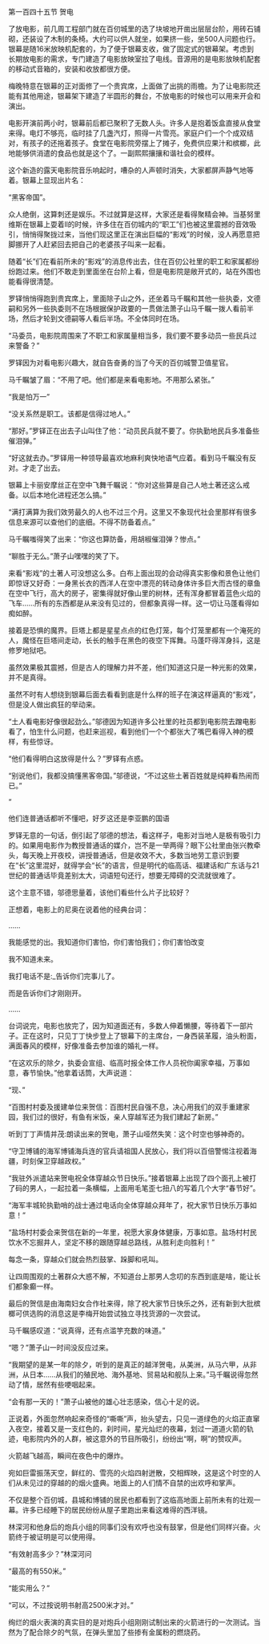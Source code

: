 

第一百四十五节 贺电

了放电影，前几周工程部门就在百仞城里的选了块坡地开凿出层层台阶，用砖石铺砌，还装设了木制的条椅。大约可以供人就坐，如果挤一些，坐500人问题也行。银幕是随16米放映机配套的，为了便于银幕支收，做了固定式的银幕架。考虑到长期放电影的需求，专门建造了电影放映室拉了电线。音源用的是电影放映机配套的移动式音箱的，安装和收放都很方便。

梅晚特意在银幕的正对面修了一个贵宾席，上面做了出挑的雨檐。为了让电影院还能有其他用途，银幕架下建造了半圆形的舞台，不放电影的时候也可以用来开会和演出。

电影开演前两小时，银幕前后都已聚积了无数人头。许多人是抱着饭盒直接从食堂来得。电灯不够亮，临时挂了几盏汽灯，照得一片雪亮。家庭户们一个个成双结对，有孩子的还拖着孩子。食堂在电影院旁摆上了摊子，免费供应果汁和槟榔，此地能够供消遣的食品也就是这个了。一副熙熙攘攘和谐社会的模样。

这个新造的露天电影院音乐响起时，嘈杂的人声顿时消失，大家都屏声静气地等着。银幕上显现出片名：

“黑客帝国”。

众人绝倒，这算刺还是娱乐。不过就算是这样，大家还是看得聚精会神。当基努里维斯在银幕上耍着ll的时候，许多住在百仞城内的“职工”们也被这里震撼的音效吸引，悄悄得聚拢过来，当他们现这里正在演出巨幅的“影戏”的时候，没人再愿意把脚挪开了人赶紧回去把自己的老婆孩子叫来一起看。

随着“长”们在看前所未的“影戏”的消息传出去，住在百仞公社里的职工和家属都纷纷跑过来。他们不敢走到里面坐在台阶上看，但是电影院是敞开式的，站在外围也能看得很清楚。

罗铎悄悄得跑到贵宾席上，里面除子山之外，还坐着马千瞩和其他一些执委，文德嗣和另外一些执委则不在场根据保护政要的一贯做法萧子山马千瞩一拨人看前半场，然后才轮到文德嗣等人看后半场。不全体同时在场。

“马委员，电影院周围来了不职工和家属量相当多，我们要不要多动员一些民兵过来警备？”

罗铎因为对看电影兴趣大，就自告奋勇的当了今天的百仞城警卫值星官。

马千瞩皱了眉：“不用了吧。他们都是来看电影地。不用那么紧张。”

“我是怕万一”

“没关系然是职工。该都是信得过地人。”

“那好。”罗铎正在出去子山叫住了他：“动员民兵就不要了。你执勤地民兵多准备些催泪弹。”

“好这就去办。”罗铎用一种领导最喜欢地麻利爽快地语气应着。看到马千瞩没有反对。才走了出去。

银幕上卡丽安摩丝正在空中飞舞千瞩说：“你对这些算是自己人地土著还这么戒备。以后本地化进程还怎么搞。”

“满打满算为我们效劳最久的人也不过三个月。这里又不象现代社会里那样有很多信息来源可以查他们的底细。不得不防备着点。”

马千瞩嗤得笑了出来：“你这也算防备，用胡椒催泪弹？惨点。”

“聊胜于无么。”萧子山嘿嘿的笑了下。

来看“影戏”的土著人可没想这么多。白布上面出现的会动得真实影像和景色让他们即惊讶又好奇：一身黑长衣的西洋人在空中漂亮的转动身体许多巨大而古怪的章鱼在空中飞行，高大的房子，密集得就好像山里的树林，还有浑身都冒着蓝色火焰的飞车……所有的东西都是从来没有见过的，但都象真得一样。这一切让马蓬看得如痴如醉。

接着是恐惧的魔界。巨塔上都是星星点点的红色灯笼，每个灯笼里都有一个淹死的人，魔怪在巨塔间走动，长长的触手在黑色的夜空下挥舞。马蓬吓得浑身抖，这是修罗地狱吧。

虽然效果极其震撼，但是古人的理解力并不差，他们知道这只是一种光影的效果，并不是真得。

虽然不时有人想绕到银幕后面去看看到底是什么样的班子在演这样逼真的“影戏”，但是没人做出疯狂的举动来。

“土人看电影好像很起劲么。”邬德因为知道许多公社里的社员都到电影院去蹭电影看了，怕生什么问题，也赶来巡视，看到他们一个个都张大了嘴巴看得入神的模样，有些惊讶。

“他们看得明白这放得是什么？”罗铎有点惑。

“别说他们，我都没搞懂黑客帝国。”邬德说，“不过这些土著百姓就是纯粹看热闹而已。”

“

他们连普通话都听不懂吧，好歹这还是李亚鹏的国语

罗铎无意的一句话，倒引起了邬德的想法，看这样子，电影对当地人是极有吸引力的。如果用电影作为教授普通话的媒介，岂不是一举两得？眼下公社里由张兴教牵头，每天晚上开夜校，讲授普通话，但是收效不大，多数当地劳工意识到要在“长”这里混好，就得学会“长”的语言，但是明代的临高话、福建话和广东话与21世纪的普通话毕竟差别太大，词语短句还行，想要无障碍的交流就很难了。

这个主意不错，邬德思量着，该他们看些什么片子比较好？

正想着，电影上的尼奥在说着他的经典台词：

……

我能感觉的出。我知道你们害怕，你们害怕我们；你们害怕改变

我不知道未来。

我打电话不是:_告诉你们完事儿了。

而是告诉你们才刚刚开。

……

台词说完，电影也放完了，因为知道面还有，多数人伸着懒腰，等待着下一部片子。正在这时，只见丁丁快步登上了银幕下的主席台，一身西装革履，油头粉面，满面春风的模样，好像准备去参加谁的婚礼一样。

“在这欢乐的除夕，执委会宣组、临高时报全体工作人员祝你阖家幸福，万事如意，春节愉快。”他拿着话筒，大声说道：

“现、”

“百图村村委及援建单位来贺信：百图村民自强不息，决心用我们的双手重建家园，我们过的很好，有鱼有米饭，亲人穿越军还为我们建起了新房。”

听到丁丁声情并茂:朗读出来的贺电，萧子山哑然失笑：这个时空也够神奇的。

“守卫博铺的海军博铺海兵连的官兵请祖国人民放心，我们将以百倍警惕注视着海疆，时刻保卫穿越政权。”

“我驻外派遣站来贺电祝全体穿越众节日快乐。”接着银幕上出现了四个面孔上被打了码的男人，一起拉着一条横幅，上面用毛笔歪七扭八的写着几个大字“春节好”。

“海军丰城轮执勤哨的战士通过电话向全体穿越众拜年了，祝大家节日快乐万事如意！”

“盐场村村委会来贺信在新的一年里，祝愿大家身体健康，万事如意。盐场村村民饮水不忘掘井人，坚定不移的跟随穿越总路线，从胜利走向胜利！”

每念一条，穿越众们就会热烈鼓掌、跺脚和吼叫。

让四周围观的土著群众大惑不解，不知道台上那男人念叨的东西到底是啥，能让长们都象癫一样。

最后的贺信是由海南妇女合作社来得，除了祝大家节日快乐之外，还有新到大批槟榔可供选购的消息这是李梅开始尝试独立寻找货源的一次尝试。

马千瞩感叹道：“说真得，还有点滥竽充数的味道。”

“嗯？”萧子山一时间没反应过来。

“我期望的是某一年的除夕，听到的是真正的越洋贺电，从美洲，从马六甲，从非洲，从日本……从我们的殖民地、海外基地、贸易站和舰队上来。”马千瞩说得忽然动了情，居然有些哽咽起来。

“会有那一天的！”萧子山被他的雄心壮志感染，信心十足的说。

正说着，外面忽然响起来奇怪的“嘶嘶”声，抬头望去，只见一道绿色的火焰正直窜入夜空，接着又是一支红色的，刹时间，星光灿烂的夜幕，划过一道道火箭的轨迹，电影院内外的人群，被这意外的节目所吸引，纷纷出“啊，啊”的赞叹声。

火箭越飞越高，瞬间在夜色中的爆炸。

宛如巨雷振荡天空，鲜红的、雪亮的火焰四射迸散，交相辉映，这是这个时空的人们从未见过的穿越的的烟火盛典。地面上的人们情不自禁的出欢呼和掌声。

不仅是整个百仞城，县城和博铺的居民也都看到了这临高地面上前所未有的壮观一幕。许多已经睡下的居民纷纷从屋子里跑出来看这难得的西洋镜。

林深河和他身后的炮兵小组的同事们没有欢呼也没有鼓掌，但是他们同样兴奋。火箭终于被证明是可以使用得。

“有效射高多少？”林深河问

“最高的有550米。”

“能实用么？”

“可以，不过按说明书射高2500米才对。”

绚烂的烟火表演的真实目的是对炮兵小组刚刚试制出来的火箭进行的一次测试。当然为了配合除夕的气氛，在弹头里加了些掺有金属粉的燃烧药。

